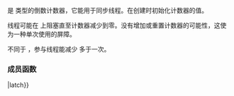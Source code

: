 {{cpp/experimental/title|latch}}
{{fmbox | class=noprint | style=font-size: 0.8em | text='''并入 ISO C++''' 此页面上描述的功能自 2019 年 7 月起已并入主线 ISO C++ 标准；见 {{ltt|cpp/thread/latch|std::latch}} {{mark since c++20}} }}
{{cpp/experimental/concurrency/latch/navbar}}
{{dcl begin}}
{{dcl header|experimental/latch}}
{{dcl|since=concurrency||1=
class latch;
}}
{{dcl end}}

{{tt|latch}} 是 {{tt|ptrdiff_t}} 类型的倒数计数器，它能用于同步线程。在创建时初始化计数器的值。

线程可能在 {{tt|latch}} 上阻塞直至计数器减少到零。没有增加或重置计数器的可能性，这使 {{tt|latch}} 为一种单次使用的屏障。

不同于 {{ltt|cpp/experimental/barrier|std::experimental::barrier}}，参与线程能减少 {{tt|std::experimental::latch}} 多于一次。

===成员函数===
{{dsc begin}}
{{dsc inc|cpp/experimental/latch/dsc constructor|latch}}
{{dsc inc|cpp/experimental/latch/dsc destructor|latch}}
{{dsc inc|cpp/experimental/latch/dsc operator{{=}}|latch}}

{{dsc inc|cpp/experimental/latch/dsc count_down_and_wait|latch}}
{{dsc inc|cpp/experimental/latch/dsc count_down|latch}}

{{dsc inc|cpp/experimental/latch/dsc is_ready|latch}}
{{dsc inc|cpp/experimental/latch/dsc wait|latch}}
{{dsc end}}

{{langlinks|en|ja}}